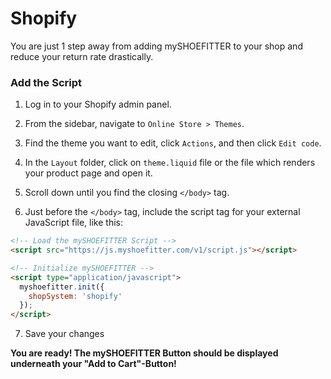 # Shopify
 
You are just 1 step away from adding mySHOEFITTER to your shop and reduce your return rate drastically.

### Add the Script

1. Log in to your Shopify admin panel.

2. From the sidebar, navigate to `Online Store > Themes`.

3. Find the theme you want to edit, click `Actions`, and then click `Edit code`.

4. In the `Layout` folder, click on `theme.liquid` file or the file which renders your product page and open it.

5. Scroll down until you find the closing `</body>` tag.

6. Just before the `</body>` tag, include the script tag for your external JavaScript file, like this:

```html filename="index.html" copy
<!-- Load the mySHOEFITTER Script -->
<script src="https://js.myshoefitter.com/v1/script.js"></script>

<!-- Initialize mySHOEFITTER -->
<script type="application/javascript">
  myshoefitter.init({
    shopSystem: 'shopify'
  });
</script>
```

7. Save your changes

**You are ready! The mySHOEFITTER Button should be displayed underneath your "Add to Cart"-Button!**

